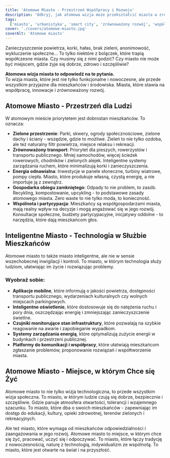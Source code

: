 ```yaml
---
title: 'Atomowe Miasto - Przestrzeń Współpracy i Rozwoju'
description: 'Odkryj, jak atomowa wizja może przekształcić miasta w zrównoważone, inteligentne i przyjazne dla mieszkańców ekosystemy, gdzie technologia służy dobru wspólnemu.'
tags:
  ['miasto', 'urbanistyka', 'smart city', 'zrównoważony rozwój', 'współpraca']
cover: './covers/atomowe-miasto.jpg'
coverAlt: 'Atomowe miasto'
---
```


Zanieczyszczenie powietrza, korki, hałas, brak zieleni, anonimowość, wykluczenie społeczne... To tylko niektóre z bolączek, które trapią współczesne miasta. Czy musimy się z nimi godzić? Czy miasto nie może być miejscem, gdzie żyje się dobrze, zdrowo i szczęśliwie?

**Atomowa wizja miasta to odpowiedź na te pytania.**  
To wizja miasta, które jest nie tylko funkcjonalne i nowoczesne, ale przede wszystkim przyjazne dla mieszkańców i środowiska. Miasta, które stawia na współpracę, innowacje i zrównoważony rozwój.

## Atomowe Miasto - Przestrzeń dla Ludzi

W atomowym mieście priorytetem jest dobrostan mieszkańców. To oznacza:

- **Zielone przestrzenie**: Parki, skwery, ogrody społecznościowe, zielone dachy i ściany - wszędzie, gdzie to możliwe. Zieleń to nie tylko ozdoba, ale też naturalny filtr powietrza, miejsce relaksu i rekreacji.
- **Zrównoważony transport**: Priorytet dla pieszych, rowerzystów i transportu publicznego. Mniej samochodów, więcej ścieżek rowerowych, chodników i zielonych alejek. Inteligentne systemy zarządzania ruchem, które minimalizują korki i zanieczyszczenia.
- **Energia odnawialna**: Inwestycje w panele słoneczne, turbiny wiatrowe, pompy ciepła. Miasto, które produkuje własną, czystą energię, a nie importuje ją z zewnątrz.
- **Gospodarka obiegu zamkniętego**: Odpady to nie problem, to zasób. Recykling, kompostowanie, upcykling - to podstawowe zasady atomowego miasta. Zero waste to nie tylko moda, to konieczność.
- **Wspólnota i partycypacja**: Mieszkańcy są współgospodarzami miasta, mają realny wpływ na decyzje i mogą angażować się w jego rozwój. Konsultacje społeczne, budżety partycypacyjne, inicjatywy oddolne - to narzędzia, które dają mieszkańcom głos.

## Inteligentne Miasto - Technologia w Służbie Mieszkańców

Atomowe miasto to także miasto inteligentne, ale nie w sensie wszechobecnej inwigilacji i kontroli. To miasto, w którym technologia służy ludziom, ułatwiając im życie i rozwiązując problemy.

### Wyobraź sobie:

- **Aplikacje mobilne**, które informują o jakości powietrza, dostępności transportu publicznego, wydarzeniach kulturalnych czy wolnych miejscach parkingowych.
- **Inteligentne oświetlenie**, które dostosowuje się do natężenia ruchu i pory dnia, oszczędzając energię i zmniejszając zanieczyszczenie świetlne.
- **Czujniki monitorujące stan infrastruktury**, które pozwalają na szybkie reagowanie na awarie i zapobieganie wypadkom.
- **Systemy zarządzania energią**, które optymalizują zużycie energii w budynkach i przestrzeni publicznej.
- **Platformy do komunikacji i współpracy**, które ułatwiają mieszkańcom zgłaszanie problemów, proponowanie rozwiązań i współtworzenie miasta.

## Atomowe Miasto - Miejsce, w którym Chce się Żyć

Atomowe miasto to nie tylko wizja technologiczna, to przede wszystkim wizja społeczna. To miasto, w którym ludzie czują się dobrze, bezpiecznie i szczęśliwie. Gdzie panuje atmosfera otwartości, tolerancji i wzajemnego szacunku. To miasto, które dba o swoich mieszkańców - zapewniając im dostęp do edukacji, kultury, opieki zdrowotnej, terenów zielonych i rekreacyjnych.

Ale też miasto, które wymaga od mieszkańców odpowiedzialności i zaangażowania w jego rozwój. Atomowe miasto to miejsce, w którym chce się żyć, pracować, uczyć się i odpoczywać. To miasto, które łączy tradycję z nowoczesnością, naturę z technologią, indywidualizm ze wspólnotą. To miasto, które jest otwarte na świat i na przyszłość.

